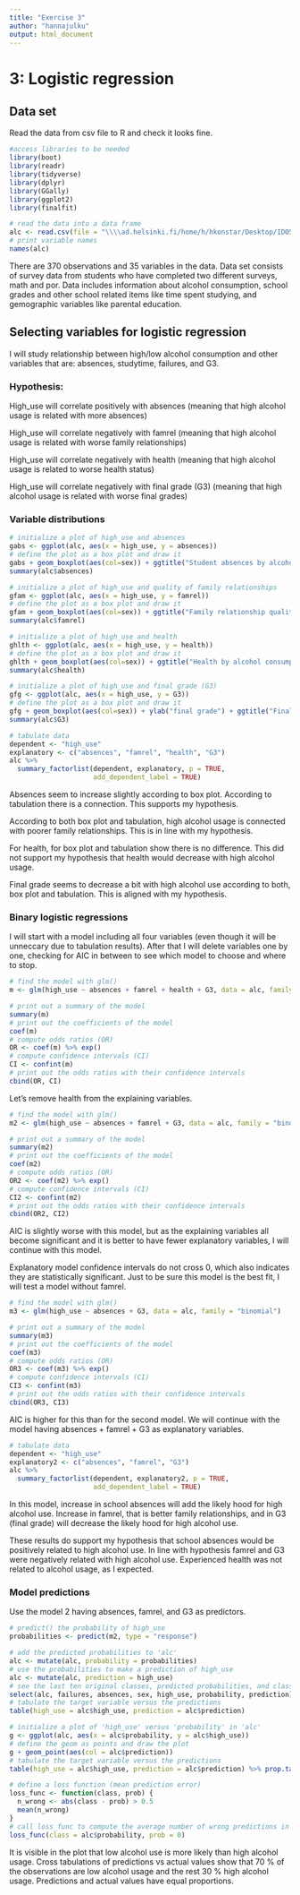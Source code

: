 ```yaml
---
title: "Exercise 3"
author: "hannajulku"
output: html_document
---
```


# 3: Logistic regression

## Data set

Read the data from csv file to R and check it looks fine.

```r
#access libraries to be needed
library(boot)
library(readr)
library(tidyverse)
library(dplyr)
library(GGally)
library(ggplot2)
library(finalfit)

# read the data into a data frame
alc <- read.csv(file = "\\\\ad.helsinki.fi/home/h/hkonstar/Desktop/IDOS/IODS-project/data/alc.csv")
# print variable names
names(alc)

```

There are 370 observations and 35 variables in the data.
Data set consists of survey data from students who have completed two different surveys, math and por. 
Data includes information about alcohol consumption, school grades and other school related items like time spent studying, and gemographic variables like parental education.

## Selecting variables for logistic regression

I will study relationship between high/low alcohol consumption and other variables that are: absences, studytime, failures, and G3.

### Hypothesis:

High_use will correlate positively with absences (meaning that high alcohol usage is related with more absences)

High_use will correlate negatively with famrel (meaning that high alcohol usage is related with worse family relationships) 

High_use will correlate negatively with health (meaning that high alcohol usage is related to worse health status)

High_use will correlate negatively with final grade (G3) (meaning that high alcohol usage is related with worse final grades)

### Variable distributions

```r

# initialize a plot of high_use and absences
gabs <- ggplot(alc, aes(x = high_use, y = absences))
# define the plot as a box plot and draw it
gabs + geom_boxplot(aes(col=sex)) + ggtitle("Student absences by alcohol consumption and sex")
summary(alc$absences)

# initialize a plot of high_use and quality of family relationships
gfam <- ggplot(alc, aes(x = high_use, y = famrel))
# define the plot as a box plot and draw it
gfam + geom_boxplot(aes(col=sex)) + ggtitle("Family relationship quality by alcohol consumption and sex")
summary(alc$famrel)

# initialize a plot of high_use and health
ghlth <- ggplot(alc, aes(x = high_use, y = health))
# define the plot as a box plot and draw it
ghlth + geom_boxplot(aes(col=sex)) + ggtitle("Health by alcohol consumption and sex")
summary(alc$health)

# initialize a plot of high_use and final grade (G3)
gfg <- ggplot(alc, aes(x = high_use, y = G3))
# define the plot as a box plot and draw it
gfg + geom_boxplot(aes(col=sex)) + ylab("final grade") + ggtitle("Final grade by alcohol consumption and sex")
summary(alc$G3)

# tabulate data
dependent <- "high_use"
explanatory <- c("absences", "famrel", "health", "G3")
alc %>% 
  summary_factorlist(dependent, explanatory, p = TRUE,
                     add_dependent_label = TRUE)
```
Absences seem to increase slightly according to box plot. According to tabulation there is a connection.
This supports my hypothesis.

According to both box plot and tabulation, high alcohol usage is connected with poorer family relationships.
This is in line with my hypothesis.

For health, for box plot and tabulation show there is no difference. 
This did not support my hypothesis that health would decrease with high alcohol usage.

Final grade seems to decrease a bit with high alcohol use according to both, box plot and tabulation.
This is aligned with my hypothesis.

### Binary logistic regressions

I will start with a model including all four variables (even though it will be unneccary due to tabulation results). After that I will delete variables one by one, checking for AIC in between to see which model to choose and where to stop.

```r

# find the model with glm()
m <- glm(high_use ~ absences + famrel + health + G3, data = alc, family = "binomial")

# print out a summary of the model
summary(m)
# print out the coefficients of the model
coef(m)
# compute odds ratios (OR)
OR <- coef(m) %>% exp()
# compute confidence intervals (CI)
CI <- confint(m)
# print out the odds ratios with their confidence intervals
cbind(OR, CI)

```
Let's remove health from the explaining variables.

```r

# find the model with glm()
m2 <- glm(high_use ~ absences + famrel + G3, data = alc, family = "binomial")

# print out a summary of the model
summary(m2)
# print out the coefficients of the model
coef(m2)
# compute odds ratios (OR)
OR2 <- coef(m2) %>% exp()
# compute confidence intervals (CI)
CI2 <- confint(m2)
# print out the odds ratios with their confidence intervals
cbind(OR2, CI2)

```
AIC is slightly worse with this model, but as the explaining variables all become significant and it is better to have fewer explanatory variables, I will continue with this model. 

Explanatory model confidence intervals do not cross 0, which also indicates they are statistically significant. 
Just to be sure this model is the best fit, I will test a model without famrel.

```r

# find the model with glm()
m3 <- glm(high_use ~ absences + G3, data = alc, family = "binomial")

# print out a summary of the model
summary(m3)
# print out the coefficients of the model
coef(m3)
# compute odds ratios (OR)
OR3 <- coef(m3) %>% exp()
# compute confidence intervals (CI)
CI3 <- confint(m3)
# print out the odds ratios with their confidence intervals
cbind(OR3, CI3)

```

AIC is higher for this than for the second model. 
We will continue with the model having absences + famrel + G3 as explanatory variables.

```r
# tabulate data
dependent <- "high_use"
explanatory2 <- c("absences", "famrel", "G3")
alc %>% 
  summary_factorlist(dependent, explanatory2, p = TRUE,
                     add_dependent_label = TRUE)
```

In this model, increase in school absences will add the likely hood for high alcohol use. 
Increase in famrel, that is better family relationships, and in G3 (final grade) will decrease the likely hood for high alcohol use. 

These results do support my hypothesis that school absences would be positively related to high alcohol use. In line with hypothesis famrel and G3 were negatively related with high alcohol use. 
Experienced health was not related to alcohol usage, as I expected.

### Model predictions

Use the model 2 having absences, famrel, and G3 as predictors. 
```r
# predict() the probability of high_use
probabilities <- predict(m2, type = "response")

# add the predicted probabilities to 'alc'
alc <- mutate(alc, probability = probabilities)
# use the probabilities to make a prediction of high_use
alc <- mutate(alc, prediction = high_use)
# see the last ten original classes, predicted probabilities, and class predictions
select(alc, failures, absences, sex, high_use, probability, prediction) %>% tail(10)
# tabulate the target variable versus the predictions
table(high_use = alc$high_use, prediction = alc$prediction)

# initialize a plot of 'high_use' versus 'probability' in 'alc'
g <- ggplot(alc, aes(x = alc$probability, y = alc$high_use))
# define the geom as points and draw the plot
g + geom_point(aes(col = alc$prediction))
# tabulate the target variable versus the predictions
table(high_use = alc$high_use, prediction = alc$prediction) %>% prop.table() %>% addmargins()

# define a loss function (mean prediction error)
loss_func <- function(class, prob) {
  n_wrong <- abs(class - prob) > 0.5
  mean(n_wrong)
}
# call loss_func to compute the average number of wrong predictions in the (training) data
loss_func(class = alc$probability, prob = 0)

```
It is visible in the plot that low alcohol use is more likely than high alcohol usage.
Cross tabulations of predictions vs actual values show that 70 % of the observations are low alcohol usage and the rest 30 % high alcohol usage. Predictions and actual values have equal proportions.



